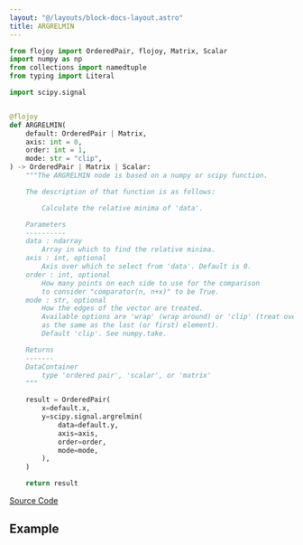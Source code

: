 ```yaml
---
layout: "@/layouts/block-docs-layout.astro"
title: ARGRELMIN
---
```



<PythonDocsDisplay docstring={docstring} />

```python
from flojoy import OrderedPair, flojoy, Matrix, Scalar
import numpy as np
from collections import namedtuple
from typing import Literal

import scipy.signal


@flojoy
def ARGRELMIN(
    default: OrderedPair | Matrix,
    axis: int = 0,
    order: int = 1,
    mode: str = "clip",
) -> OrderedPair | Matrix | Scalar:
    """The ARGRELMIN node is based on a numpy or scipy function.

    The description of that function is as follows:

        Calculate the relative minima of 'data'.

    Parameters
    ----------
    data : ndarray
        Array in which to find the relative minima.
    axis : int, optional
        Axis over which to select from 'data'. Default is 0.
    order : int, optional
        How many points on each side to use for the comparison
        to consider "comparator(n, n+x)" to be True.
    mode : str, optional
        How the edges of the vector are treated.
        Available options are 'wrap' (wrap around) or 'clip' (treat overflow
        as the same as the last (or first) element).
        Default 'clip'. See numpy.take.

    Returns
    -------
    DataContainer
        type 'ordered pair', 'scalar', or 'matrix'
    """

    result = OrderedPair(
        x=default.x,
        y=scipy.signal.argrelmin(
            data=default.y,
            axis=axis,
            order=order,
            mode=mode,
        ),
    )

    return result

```

[Source Code](https://github.com/flojoy-ai/blocks/blob/main/blocks/SCIPY/SIGNAL/ARGRELMIN/ARGRELMIN.py)

## Example
